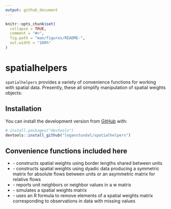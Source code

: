 ```yaml
---
output: github_document
---
```


<!-- README.md is generated from README.Rmd. Please edit that file -->

```r
knitr::opts_chunk$set(
  collapse = TRUE,
  comment = "#>",
  fig.path = "man/figures/README-",
  out.width = "100%"
)
```

# spatialhelpers

<!-- badges: start -->
<!-- badges: end -->

`spatialhelpers` provides a variety of convenience functions for working with spatial data. Presently, these all simplify manipulation of spatial weights objects:

## Installation

You can install the development version from [GitHub](https://github.com/) with:

``` r
# install.packages("devtools")
devtools::install_github("loganstundal/spatialhelpers")
```

## Convenience functions included here

- \code{w_borders} - constructs spatial weights using border lengths shared 
between units
- \code{w_data} - constructs spatial weights using dyadic data producing a 
symmetric matrix for absolute flows between units or an asymmetric matrix for 
relative flows
- \code{w_report} - reports unit neighbors or neighbor values in a w matrix
- \code{w_sim} - simulates a spatial weights matrix
- \code{w_tidy} - uses an R formula to remove elements of a spatial weights 
matrix corresponding to observations in data with missing values
